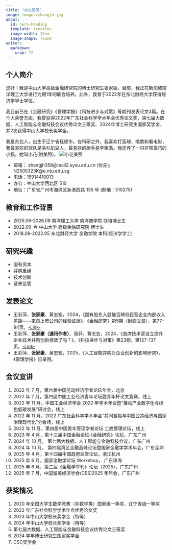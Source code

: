 ```yaml
---
title: "中文简历"
image: images/zhangjh.jpg
about:
  id: hero-heading
  template: trestles
  image-width: 12em
  image-shape: round
editor: 
  markdown: 
    wrap: 72
---
```


## 个人简介

您好！我是中山大学高级金融研究院的博士研究生张家豪。目前，我正在新加坡南洋理工大学进行为期1年的联合培养。此外，我曾于2022年在东北财经大学获得经济学学士学位。

我目前已在《金融研究》《管理学报》《科技进步与对策》等期刊发表论文3篇。在个人荣誉方面，我曾获得2022年广东社会科学学术年会优秀论文奖、第七届大数据、人工智能与金融科技会议优秀论文三等奖、2024年博士研究生国家奖学金，并2次获得中山大学校长奖学金。

我是东北人，出生于辽宁省抚顺市。在科研之外，我喜欢打篮球、唱歌和看电影，我最喜欢的球队是洛杉矶湖人，最喜欢的歌手是李荣浩。我还养了一只非常乖巧的小猫，她叫小花(附美照)。
![小花美照](images/xiaohua.jpg)

- 邮箱： zhangjh358@mail2.sysu.edu.cn (优先); N2505323K@e.ntu.edu.sg
- 电话：15914410013
- 办公：中山大学西北区 510 
- 地址：广东省广州市海珠区新港西路 135 号 (邮编：510275)

## 教育和工作背景

- 2025.08-2026.08 南洋理工大学 南洋商学院 联培博士生
- 2022.09-今       中山大学 高级金融研究院 博士生
- 2018.09-2022.05 东北财经大学 金融学院 本科(经济学学士)

## 研究兴趣

- 国有资本
- 并购重组
- 技术创新
- 证券监管


## 发表论文
- 王彩萍、**张家豪**、黄志宏，2024，《国有股东入股能否降低民营企业内部收入差距——来自上市公司的经验证据》，《金融研究》第5期（封面文章），第77-94页。[-Link-](http://www.jryj.org.cn/CN/Y2024/V527/I5/77)
- 王彩萍、**张家豪（通讯作者）**、简菲、黄志宏，2024，《首席技术官设立提升企业技术并购创新绩效了吗？》，《科技进步与对策》第23期，第127-137页。[-Link-](https://www.kjjb.org/CN/10.6049/kjjbydc.2023040324)
- 王彩萍、**张家豪**、黄志宏，2025，《人工智能并购对企业创新的影响研究》，《管理学报》已录用。

## 会议宣讲

1. 2022 年 7 月，第六届中国劳动经济学者论坛年会，北京
2. 2022 年 7 月，第四届中国工业经济青年论坛暨青年杯论文竞赛，线上
3. 2022 年 11 月，中国工业经济学会 2022 年学术年会暨“推动产业数字化与绿色低碳发展”研讨会，线上
4. 2022 年 11 月，2022 广东社会科学学术年会“共同富裕与中国公共经济与国家治理现代化”分会场，线上 
5. 2022 年 11 月，第四届中国青年管理学者论坛·工商管理论坛，线上
6. 2023 年 4 月，第十三届中国金融论坛·《金融研究》论坛，广东广州
7. 2024 年 10 月， 第七届大数据、人工智能与金融科技会议，广东广州 
8. 2024 年 10 月， 第四届湾区金融高峰论坛暨国家金融学学术年会，广东深圳
9. 2025 年 4 月，第十四届中国政府监管论坛，浙江杭州
10. 2025 年 6 月，国家金融学论坛 Workshop， 广东珠海
11. 2025 年 6 月，第三届《金融学季刊》论坛（2025），广东广州
12. 2025 年 7 月，中国留美经济学会(CES)2025 年年会，广东广州


## 获奖情况
1. 2020 年全国大学生数学竞赛（非数学类）国家级一等奖、辽宁省级一等奖
2. 2022 年广东社会科学学术年会优秀论文奖
3. 2023 年中山大学校长奖学金（特等）
4. 2024 年中山大学校长奖学金（特等）
5. 第七届大数据、人工智能与金融科技会议优秀论文三等奖
6. 2024 学年博士研究生国家奖学金
7. CSC奖学金




<!-- ![](https://fig-lianxh.oss-cn-shenzhen.aliyuncs.com/LianxhHome.PNG) -->
